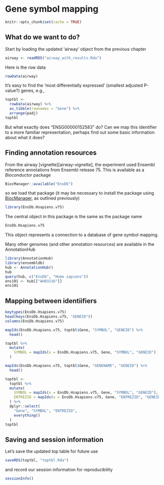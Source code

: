 # Gene symbol mapping

```r
knitr::opts_chunk$set(cache = TRUE)
```

## What do we want to do?

Start by loading the updated 'airway' object from the previous chapter

```r
airway <- readRDS("airway_with_results.Rda")
```

Here is the row data

```r
rowData(airway)
```

It's easy to find the 'most differentially expressed' (smallest adjusted P-value?) genes, e.g.,

```r
toptbl <-
  rowData(airway) %>%
  as_tibble(rownames = "Gene") %>%
  arrange(padj)
toptbl
```

But what exactly does "ENSG00000152583" do? Can we map this identifier to a
more familiar representation, perhaps find out some basic information about 
what it does?

## Finding annotation resources

From the airway [vignette][airway-vignette], the experiment used Ensembl
reference annotations from Ensembl release 75. This is available as a
_Bioconductor_ package

```r
BiocManager::available("EnsDb")
```

so we load that package (it may be necessary to install the package using
[BiocManager][], as outlined previously)

[BiocManager]: https://cran.r-project.org/package=BiocManager

```r
library(EnsDb.Hsapiens.v75)
```

The central object in this package is the same as the package name

```r
EnsDb.Hsapiens.v75
```

This object represents a connection to a database of gene symbol mapping.

Many other genomes (and other annotation resources) are available in the
AnnotationHub

```r
library(AnnotationHub)
library(ensembldb)
hub <- AnnotationHub()
hub
query(hub, c("EnsDb", "Homo sapiens"))
ens101 <- hub[["AH83216"]]
ens101
```

## Mapping between identiifiers

```r
keytypes(EnsDb.Hsapiens.v75)
head(keys(EnsDb.Hsapiens.v75, "GENEID"))
columns(EnsDb.Hsapiens.v75)
```

```r
mapIds(EnsDb.Hsapiens.v75, toptbl$Gene, "SYMBOL", "GENEID") %>%
  head()
```

```r
toptbl %>%
  mutate(
    SYMBOL = mapIds(x = EnsDb.Hsapiens.v75, Gene, "SYMBOL", "GENEID")
  )
```
    

```r
mapIds(EnsDb.Hsapiens.v75, toptbl$Gene, "GENENAME", "GENEID") %>%
  head()
```

```r
toptbl <- 
  toptbl %>%
  mutate(
    SYMBOL = mapIds(x = EnsDb.Hsapiens.v75, Gene, "SYMBOL", "GENEID"),
    ENTREZID = mapIds(x = EnsDb.Hsapiens.v75, Gene, "ENTREZID", "GENEID")
  ) %>%
  dplyr::select(
    "Gene", "SYMBOL", "ENTREZID",
    everything()
  )
toptbl
```

## Saving and session information

Let's save the updated top table for future use

```r
saveRDS(toptbl, "toptbl.Rda")
```

and record our session information for reproducibility

```r
sessionInfo()
```
